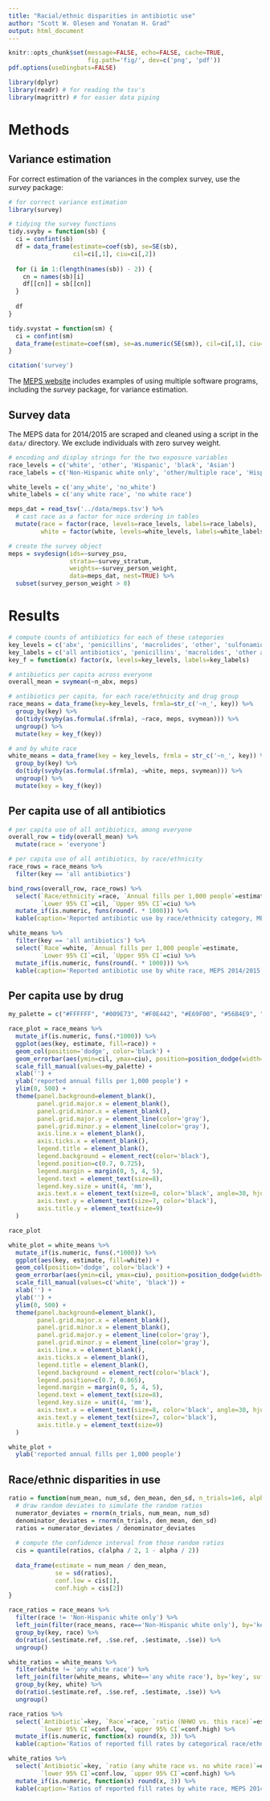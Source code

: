 ```yaml
---
title: "Racial/ethnic disparities in antibiotic use"
author: "Scott W. Olesen and Yonatan H. Grad"
output: html_document
---
```


```r
knitr::opts_chunk$set(message=FALSE, echo=FALSE, cache=TRUE,
                      fig.path='fig/', dev=c('png', 'pdf'))
pdf.options(useDingbats=FALSE)

library(dplyr)
library(readr) # for reading the tsv's
library(magrittr) # for easier data piping
```

# Methods

## Variance estimation

For correct estimation of the variances in the complex survey, use the *survey* package:

```r
# for correct variance estimation
library(survey)

# tidying the survey functions
tidy.svyby = function(sb) {
  ci = confint(sb)
  df = data_frame(estimate=coef(sb), se=SE(sb),
                  cil=ci[,1], ciu=ci[,2])
  
  for (i in 1:(length(names(sb)) - 2)) {
    cn = names(sb)[i]
    df[[cn]] = sb[[cn]]
  }
  
  df
}

tidy.svystat = function(sm) {
  ci = confint(sm)
  data_frame(estimate=coef(sm), se=as.numeric(SE(sm)), cil=ci[,1], ciu=ci[,2])
}

citation('survey')
```

The [MEPS website](https://meps.ahrq.gov/survey_comp/hc_samplecodes_se.shtml) includes examples of using multiple software programs, including the *survey* package, for variance estimation.

## Survey data

The MEPS data for 2014/2015 are scraped and cleaned using a script in the `data/` directory. We exclude individuals with zero survey weight.

```r
# encoding and display strings for the two exposure variables
race_levels = c('white', 'other', 'Hispanic', 'black', 'Asian')
race_labels = c('Non-Hispanic white only', 'other/multiple race', 'Hispanic', 'Non-Hispanic black only', 'Non-Hispanic Asian only')

white_levels = c('any_white', 'no_white')
white_labels = c('any white race', 'no white race')

meps_dat = read_tsv('../data/meps.tsv') %>%
  # cast race as a factor for nice ordering in tables
  mutate(race = factor(race, levels=race_levels, labels=race_labels),
         white = factor(white, levels=white_levels, labels=white_labels))

# create the survey object
meps = svydesign(ids=~survey_psu,
                 strata=~survey_stratum,
                 weights=~survey_person_weight,
                 data=meps_dat, nest=TRUE) %>%
  subset(survey_person_weight > 0)
```

# Results

```r
# compute counts of antibiotics for each of these categories
key_levels = c('abx', 'penicillins', 'macrolides', 'other', 'sulfonamides', 'quinolones')
key_labels = c('all antibiotics', 'penicillins', 'macrolides', 'other antibiotics', 'sulfonamides', 'quinolones')
key_f = function(x) factor(x, levels=key_levels, labels=key_labels)

# antibiotics per capita across everyone
overall_mean = svymean(~n_abx, meps)

# antibiotics per capita, for each race/ethnicity and drug group
race_means = data_frame(key=key_levels, frmla=str_c('~n_', key)) %>%
  group_by(key) %>%
  do(tidy(svyby(as.formula(.$frmla), ~race, meps, svymean))) %>%
  ungroup() %>%
  mutate(key = key_f(key))

# and by white race
white_means = data_frame(key = key_levels, frmla = str_c('~n_', key)) %>%
  group_by(key) %>%
  do(tidy(svyby(as.formula(.$frmla), ~white, meps, svymean))) %>%
  ungroup() %>%
  mutate(key = key_f(key))
```

## Per capita use of all antibiotics

```r
# per capita use of all antibiotics, among everyone
overall_row = tidy(overall_mean) %>%
  mutate(race = 'everyone')

# per capita use of all antibiotics, by race/ethnicity
race_rows = race_means %>%
  filter(key == 'all antibiotics')

bind_rows(overall_row, race_rows) %>%
  select(`Race/ethnicity`=race, `Annual fills per 1,000 people`=estimate,
         `Lower 95% CI`=cil, `Upper 95% CI`=ciu) %>%
  mutate_if(is.numeric, funs(round(. * 1000))) %>%
  kable(caption='Reported antibiotic use by race/ethnicity category, MEPS 2014/2015')
```

```r
white_means %>%
  filter(key == 'all antibiotics') %>%
  select(`Race`=white, `Annual fills per 1,000 people`=estimate,
         `Lower 95% CI`=cil, `Upper 95% CI`=ciu) %>%
  mutate_if(is.numeric, funs(round(. * 1000))) %>%
  kable(caption='Reported antibiotic use by white race, MEPS 2014/2015')
```

## Per capita use by drug

```r
my_palette = c("#FFFFFF", "#009E73", "#F0E442", "#E69F00", "#56B4E9", "#0072B2", "#D55E00", "#CC79A7")

race_plot = race_means %>%
  mutate_if(is.numeric, funs(.*1000)) %>%
  ggplot(aes(key, estimate, fill=race)) +
  geom_col(position='dodge', color='black') +
  geom_errorbar(aes(ymin=cil, ymax=ciu), position=position_dodge(width=0.9), width=0.5) +
  scale_fill_manual(values=my_palette) +
  xlab('') +
  ylab('reported annual fills per 1,000 people') +
  ylim(0, 500) +
  theme(panel.background=element_blank(),
        panel.grid.major.x = element_blank(),
        panel.grid.minor.x = element_blank(),
        panel.grid.major.y = element_line(color='gray'),
        panel.grid.minor.y = element_line(color='gray'),
        axis.line.x = element_blank(),
        axis.ticks.x = element_blank(),
        legend.title = element_blank(),
        legend.background = element_rect(color='black'),
        legend.position=c(0.7, 0.725),
        legend.margin = margin(0, 5, 4, 5),
        legend.text = element_text(size=8),
        legend.key.size = unit(4, 'mm'),
        axis.text.x = element_text(size=8, color='black', angle=30, hjust=1.0, vjust=1.25),
        axis.text.y = element_text(size=7, color='black'),
        axis.title.y = element_text(size=9)
  )

race_plot
```

```r
white_plot = white_means %>%
  mutate_if(is.numeric, funs(.*1000)) %>%
  ggplot(aes(key, estimate, fill=white)) +
  geom_col(position='dodge', color='black') +
  geom_errorbar(aes(ymin=cil, ymax=ciu), position=position_dodge(width=0.9), width=0.5) +
  scale_fill_manual(values=c('white', 'black')) +
  xlab('') +
  ylab('') +
  ylim(0, 500) +
  theme(panel.background=element_blank(),
        panel.grid.major.x = element_blank(),
        panel.grid.minor.x = element_blank(),
        panel.grid.major.y = element_line(color='gray'),
        panel.grid.minor.y = element_line(color='gray'),
        axis.line.x = element_blank(),
        axis.ticks.x = element_blank(),
        legend.title = element_blank(),
        legend.background = element_rect(color='black'),
        legend.position=c(0.7, 0.865),
        legend.margin = margin(0, 5, 4, 5),
        legend.text = element_text(size=8),
        legend.key.size = unit(4, 'mm'),
        axis.text.x = element_text(size=8, color='black', angle=30, hjust=1.0, vjust=1.25),
        axis.text.y = element_text(size=7, color='black'),
        axis.title.y = element_text(size=9)
  )

white_plot +
  ylab('reported annual fills per 1,000 people')
```

## Race/ethnic disparities in use

```r
ratio = function(num_mean, num_sd, den_mean, den_sd, n_trials=1e6, alpha=0.05) {
  # draw random deviates to simulate the random ratios
  numerator_deviates = rnorm(n_trials, num_mean, num_sd)
  denominator_deviates = rnorm(n_trials, den_mean, den_sd)
  ratios = numerator_deviates / denominator_deviates
  
  # compute the confidence interval from those random ratios
  cis = quantile(ratios, c(alpha / 2, 1 - alpha / 2))
  
  data_frame(estimate = num_mean / den_mean,
             se = sd(ratios),
             conf.low = cis[1],
             conf.high = cis[2])
}

race_ratios = race_means %>%
  filter(race != 'Non-Hispanic white only') %>%
  left_join(filter(race_means, race=='Non-Hispanic white only'), by='key', suffix=c('', '.ref')) %>%
  group_by(key, race) %>%
  do(ratio(.$estimate.ref, .$se.ref, .$estimate, .$se)) %>%
  ungroup()

white_ratios = white_means %>%
  filter(white != 'any white race') %>%
  left_join(filter(white_means, white=='any white race'), by='key', suffix=c('', '.ref')) %>%
  group_by(key, white) %>%
  do(ratio(.$estimate.ref, .$se.ref, .$estimate, .$se)) %>%
  ungroup()
```

```r
race_ratios %>%
  select(`Antibiotic`=key, `Race`=race, `ratio (NHWO vs. this race)`=estimate,
         `lower 95% CI`=conf.low, `upper 95% CI`=conf.high) %>%
  mutate_if(is.numeric, function(x) round(x, 3)) %>%
  kable(caption='Ratios of reported fill rates by categorical race/ethnicity, MEPS 2014/2015')

white_ratios %>%
  select(`Antibiotic`=key, `ratio (any white race vs. no white race)`=estimate,
         `lower 95% CI`=conf.low, `upper 95% CI`=conf.high) %>%
  mutate_if(is.numeric, function(x) round(x, 3)) %>%
  kable(caption='Ratios of reported fill rates by white race, MEPS 2014/2015')
```
